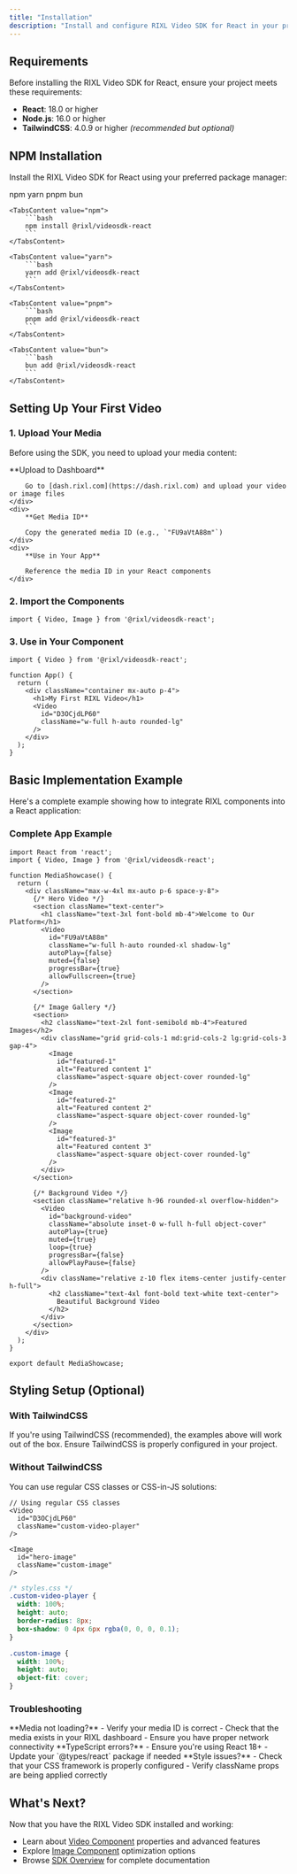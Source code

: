 ```yaml
---
title: "Installation"
description: "Install and configure RIXL Video SDK for React in your project"
---
```


## Requirements

Before installing the RIXL Video SDK for React, ensure your project meets these requirements:

- **React**: 18.0 or higher
- **Node.js**: 16.0 or higher
- **TailwindCSS**: 4.0.9 or higher *(recommended but optional)*

## NPM Installation

Install the RIXL Video SDK for React using your preferred package manager:

<Tabs defaultValue="npm">
    <TabsList>
        <TabsTrigger value="npm">npm</TabsTrigger>
        <TabsTrigger value="yarn">yarn</TabsTrigger>
        <TabsTrigger value="pnpm">pnpm</TabsTrigger>
        <TabsTrigger value="bun">bun</TabsTrigger>
    </TabsList>

    <TabsContent value="npm">
        ```bash
        npm install @rixl/videosdk-react
        ```
    </TabsContent>

    <TabsContent value="yarn">
        ```bash
        yarn add @rixl/videosdk-react
        ```
    </TabsContent>

    <TabsContent value="pnpm">
        ```bash
        pnpm add @rixl/videosdk-react
        ```
    </TabsContent>

    <TabsContent value="bun">
        ```bash
        bun add @rixl/videosdk-react
        ```
    </TabsContent>
</Tabs>

## Setting Up Your First Video

### 1. Upload Your Media

Before using the SDK, you need to upload your media content:

<Steps>
    <div>
        **Upload to Dashboard**

        Go to [dash.rixl.com](https://dash.rixl.com) and upload your video or image files
    </div>
    <div>
        **Get Media ID**

        Copy the generated media ID (e.g., `"FU9aVtA88m"`)
    </div>
    <div>
        **Use in Your App**

        Reference the media ID in your React components
    </div>
</Steps>

### 2. Import the Components

```tsx
import { Video, Image } from '@rixl/videosdk-react';
```

### 3. Use in Your Component

```tsx
import { Video } from '@rixl/videosdk-react';

function App() {
  return (
    <div className="container mx-auto p-4">
      <h1>My First RIXL Video</h1>
      <Video
        id="D3OCjdLP60"
        className="w-full h-auto rounded-lg"
      />
    </div>
  );
}
```

## Basic Implementation Example

Here's a complete example showing how to integrate RIXL components into a React application:

### Complete App Example

```tsx
import React from 'react';
import { Video, Image } from '@rixl/videosdk-react';

function MediaShowcase() {
  return (
    <div className="max-w-4xl mx-auto p-6 space-y-8">
      {/* Hero Video */}
      <section className="text-center">
        <h1 className="text-3xl font-bold mb-4">Welcome to Our Platform</h1>
        <Video
          id="FU9aVtA88m"
          className="w-full h-auto rounded-xl shadow-lg"
          autoPlay={false}
          muted={false}
          progressBar={true}
          allowFullscreen={true}
        />
      </section>

      {/* Image Gallery */}
      <section>
        <h2 className="text-2xl font-semibold mb-4">Featured Images</h2>
        <div className="grid grid-cols-1 md:grid-cols-2 lg:grid-cols-3 gap-4">
          <Image
            id="featured-1"
            alt="Featured content 1"
            className="aspect-square object-cover rounded-lg"
          />
          <Image
            id="featured-2"
            alt="Featured content 2"
            className="aspect-square object-cover rounded-lg"
          />
          <Image
            id="featured-3"
            alt="Featured content 3"
            className="aspect-square object-cover rounded-lg"
          />
        </div>
      </section>

      {/* Background Video */}
      <section className="relative h-96 rounded-xl overflow-hidden">
        <Video
          id="background-video"
          className="absolute inset-0 w-full h-full object-cover"
          autoPlay={true}
          muted={true}
          loop={true}
          progressBar={false}
          allowPlayPause={false}
        />
        <div className="relative z-10 flex items-center justify-center h-full">
          <h2 className="text-4xl font-bold text-white text-center">
            Beautiful Background Video
          </h2>
        </div>
      </section>
    </div>
  );
}

export default MediaShowcase;
```

## Styling Setup (Optional)

### With TailwindCSS

If you're using TailwindCSS (recommended), the examples above will work out of the box. Ensure TailwindCSS is properly configured in your project.

### Without TailwindCSS

You can use regular CSS classes or CSS-in-JS solutions:

```tsx
// Using regular CSS classes
<Video
  id="D3OCjdLP60"
  className="custom-video-player"
/>

<Image
  id="hero-image"
  className="custom-image"
/>
```

```css
/* styles.css */
.custom-video-player {
  width: 100%;
  height: auto;
  border-radius: 8px;
  box-shadow: 0 4px 6px rgba(0, 0, 0, 0.1);
}

.custom-image {
  width: 100%;
  height: auto;
  object-fit: cover;
}
```

### Troubleshooting

<Callout type="warning">
    **Media not loading?**
    - Verify your media ID is correct
    - Check that the media exists in your RIXL dashboard
    - Ensure you have proper network connectivity
</Callout>

<Callout type="info">
    **TypeScript errors?**
    - Ensure you're using React 18+
    - Update your `@types/react` package if needed
</Callout>

<Callout type="default">
    **Style issues?**
    - Check that your CSS framework is properly configured
    - Verify className props are being applied correctly
</Callout>

## What's Next?

Now that you have the RIXL Video SDK installed and working:

- Learn about [Video Component](/sdk/react/video-component/overview) properties and advanced features
- Explore [Image Component](/sdk/react/image-component/overview) optimization options
- Browse [SDK Overview](/sdk) for complete documentation